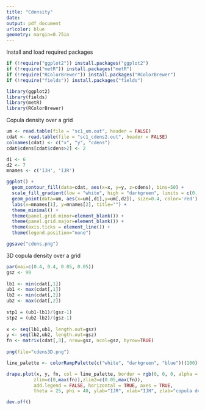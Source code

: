 ---
title: "Cdensity"
date: 
output: pdf_document
urlcolor: blue
geometry: margin=0.75in
---
 
Install and load required packages
```{r, message=FALSE}
if (!require("ggplot2")) install.packages("ggplot2") 
if (!require("metR")) install.packages("metR")
if (!require("RColorBrewer")) install.packages("RColorBrewer")
if (!require("fields")) install.packages("fields")

library(ggplot2)
library(fields)
library(metR)
library(RColorBrewer)
```

Copula density over a grid
```{r}
um <- read.table(file = "sc1_um.out", header = FALSE) 
cdat <- read.table(file = "sc1_cdens2.out", header = FALSE) 
colnames(cdat) <- c("x", "y", "cdens")
cdat$cdens[cdat$cdens>2] <- 2 
```

```{r, fig.width=4, fig.height=4}
d1 <- 6
d2 <- 7
mnames <- c('IJH', 'IJR')

ggplot() + 
  geom_contour_fill(data=cdat, aes(x=x, y=y, z=cdens), bins=50) + 
  scale_fill_gradient(low = "white", high = "darkgreen", limits = c(0., 0.8)) + 
  geom_point(data=um, aes(x=um[,d1],y=um[,d2]), size=0.4, color='red') +  
  labs(x=mnames[1], y=mnames[2], title="") +
  theme_minimal() + 
  theme(panel.grid.minor=element_blank()) + 
  theme(panel.grid.major=element_blank()) +
  theme(axis.ticks = element_line()) +  
  theme(legend.position="none") 

ggsave("cdens.png")
```

3D copula density over a grid
```{r, fig.width=4, fig.height=4}
par(mai=c(0.4, 0.4, 0.05, 0.05))
gsz <- 99
 
lb1 <- min(cdat[,1])
ub1 <- max(cdat[,1])
lb2 <- min(cdat[,2])
ub2 <- max(cdat[,2])
 
stp1 = (ub1-lb1)/(gsz-1) 
stp2 = (ub2-lb2)/(gsz-1) 
 
x <- seq(lb1,ub1, length.out=gsz)
y <- seq(lb2,ub2, length.out=gsz)
fn <- matrix(cdat[,3], nrow=gsz, ncol=gsz, byrow=TRUE)
 
png(file="cdens3D.png")

line_palette <- colorRampPalette(c("white", "darkgreen", "blue"))(100)

drape.plot(x, y, fn, col = line_palette, border = rgb(0, 0, 0, alpha = 0.1),
          zlim=c(0,max(fn)),zlim2=c(0.05,max(fn)), 
          add.legend = FALSE, horizontal = TRUE, axes = TRUE,
          theta = 25, phi = 40, ylab="IJR", xlab="IJH", zlab="copula density")

dev.off()
```
